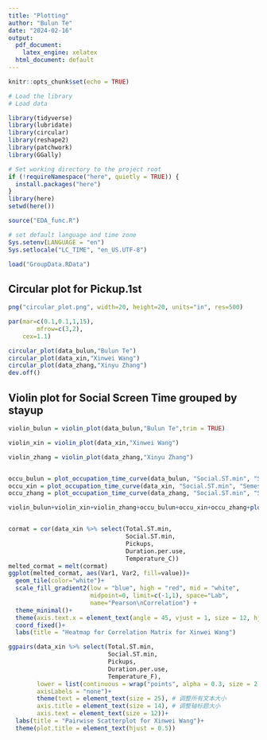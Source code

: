 ```yaml
---
title: "Plotting"
author: "Bulun Te"
date: "2024-02-16"
output:
  pdf_document: 
    latex_engine: xelatex
  html_document: default
---
```


```r
knitr::opts_chunk$set(echo = TRUE)
```


```r

# Load the library  
# Load data

library(tidyverse)
library(lubridate)
library(circular)
library(reshape2)
library(patchwork)
library(GGally)

# Set working directory to the project root
if (!requireNamespace("here", quietly = TRUE)) {
  install.packages("here")
}
library(here)
setwd(here())

source("EDA_func.R")

# set default language and time zone
Sys.setenv(LANGUAGE = "en")
Sys.setlocale("LC_TIME", "en_US.UTF-8")

load("GroupData.RData")

```

## Circular plot for Pickup.1st

```r

png("circular_plot.png", width=20, height=20, units="in", res=500)

par(mar=c(0.1,0.1,1,15),
        mfrow=c(3,2),
    cex=1.1)

circular_plot(data_bulun,"Bulun Te")
circular_plot(data_xin,"Xinwei Wang")
circular_plot(data_zhang,"Xinyu Zhang")
dev.off()

```


## Violin plot for Social Screen Time grouped by stayup

```r

violin_bulun = violin_plot(data_bulun,"Bulun Te",trim = TRUE)

violin_xin = violin_plot(data_xin,"Xinwei Wang")

violin_zhang = violin_plot(data_zhang,"Xinyu Zhang")


occu_bulun = plot_occupation_time_curve(data_bulun, "Social.ST.min", "Semester", c(1, 0), c("blue", "red"),"Bulun Te")
occu_xin = plot_occupation_time_curve(data_xin, "Social.ST.min", "Semester", c(1, 0), c("blue", "red"),"Xinwei Wang")
occu_zhang = plot_occupation_time_curve(data_zhang, "Social.ST.min", "Semester", c(1, 0), c("blue", "red"),"Xinyu Zhang")

violin_bulun+violin_xin+violin_zhang+occu_bulun+occu_xin+occu_zhang+plot_layout(ncol = 3)



```


```r

cormat = cor(data_xin %>% select(Total.ST.min,
                                 Social.ST.min,
                                 Pickups,
                                 Duration.per.use,
                                 Temperature_C))
melted_cormat = melt(cormat)
ggplot(melted_cormat, aes(Var1, Var2, fill=value))+
  geom_tile(color="white")+
  scale_fill_gradient2(low = "blue", high = "red", mid = "white", 
                       midpoint=0, limit=c(-1,1), space="Lab", 
                       name="Pearson\nCorrelation") +
  theme_minimal()+ 
  theme(axis.text.x = element_text(angle = 45, vjust = 1, size = 12, hjust = 1))+
  coord_fixed()+
  labs(title = "Heatmap for Correlation Matrix for Xinwei Wang")

```


```r

ggpairs(data_xin %>% select(Total.ST.min,
                            Social.ST.min,
                            Pickups,
                            Duration.per.use,
                            Temperature_F),
        lower = list(continuous = wrap("points", alpha = 0.3, size = 2.5)), 
        axisLabels = "none")+
        theme(text = element_text(size = 25), # 调整所有文本大小
        axis.title = element_text(size = 14), # 调整轴标题大小
        axis.text = element_text(size = 12))+
  labs(title = "Pairwise Scatterplot for Xinwei Wang")+
  theme(plot.title = element_text(hjust = 0.5))


```








